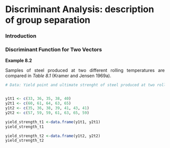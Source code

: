 # Discriminant Analysis: description of group separation {#chapter8} 



<div align="justify"> 

### Introduction

### Discriminant Function for Two Vectors


**Example 8.2**

Samples of steel produced at two different rolling temperatures are compared in *Table 8.1* (Kramer and Jensen 1969a). 

```r
# Data: Yield point and ultimate strenght of steel produced at two rolling temperatures


y1t1 <- c(33, 36, 35, 38, 40)
y2t1 <- c(60, 61, 64, 63, 65)
y1t2 <- c(35, 36, 38, 39, 41, 43, 41)
y2t2 <- c(57, 59, 59, 61, 63, 65, 59)

yield_strength_t1 <-data.frame(y1t1, y2t1)
yield_strength_t1

yield_strength_t2 <-data.frame(y1t2, y2t2)
yield_strength_t2

```
